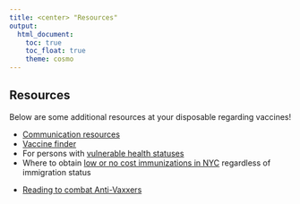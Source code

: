 ```yaml
---
title: <center> "Resources"
output: 
  html_document:
    toc: true
    toc_float: true
    theme: cosmo
---
```


## Resources

Below are some additional resources at your disposable regarding vaccines!

<ul><li> [Communication resources](https://www.cdc.gov/flu/resource-center/index.htm)
<li> [Vaccine finder](https://vaccinefinder.org/find-vaccine)
<li> For persons with [vulnerable health statuses](https://www.cdc.gov/flu/highrisk/index.htm)
<li> Where to obtain [low or no cost immunizations in NYC](	https://www1.nyc.gov/site/doh/services/immunization-clinics.page) regardless of immigration status
<li> [Reading to combat Anti-Vaxxers](https://www.theatlantic.com/health/archive/2020/10/how-change-mind-anti-vaxxer/616722/)




